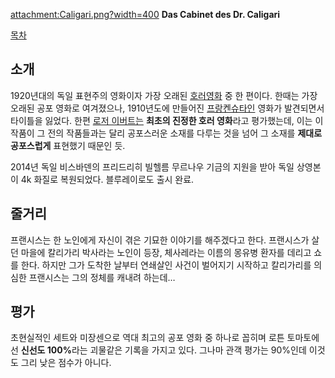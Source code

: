 attachment:Caligari.png?width=400
'''Das Cabinet des Dr. Caligari'''

[[목차]]
== 소개 ==
1920년대의 독일 표현주의 영화이자 가장 오래된 [[호러영화]] 중 한 편이다.
한때는 가장 오래된 공포 영화로 여겨졌으나, 1910년도에 만들어진 [[프랑켄슈타인]] 영화가 발견되면서 타이틀을 잃었다. 한편 [[로저 이버트]]는 '''최초의 진정한 호러 영화'''라고 평가했는데, 이는 이 작품이 그 전의 작품들과는 달리 공포스러운 소재를 다루는 것을 넘어 그 소재를 '''제대로 공포스럽게''' 표현했기 때문인 듯. 

2014년 독일 비스바덴의 프리드리히 빌헬름 무르나우 기금의 지원을 받아 독일 상영본이 4k 화질로 복원되었다. 블루레이로도 출시 완료.
== 줄거리 ==
프랜시스는 한 노인에게 자신이 겪은 기묘한 이야기를 해주겠다고 한다.  프랜시스가 살던 마을에 칼리가리 박사라는 노인이 등장, 체사레라는 이름의 몽유병 환자를 데리고 쇼를 한다.  하지만 그가 도착한 날부터 연쇄살인 사건이 벌어지기 시작하고 칼리가리를 의심한 프랜시스는 그의 정체를 캐내려 하는데…

== 평가 ==
초현실적인 세트와 미장센으로 역대 최고의 공포 영화 중 하나로 꼽히며 로튼 토마토에선 '''신선도 100%'''라는 괴물같은 기록을 가지고 있다. 그나마 관객 평가는 90%인데 이것도 그리 낮은 점수가 아니다.  
